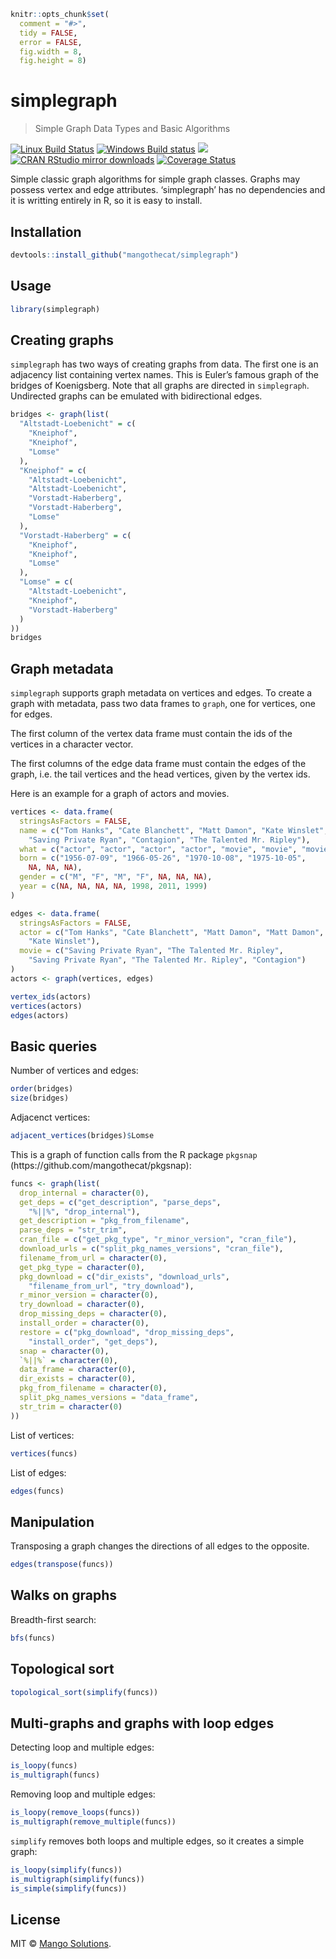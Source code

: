 
```r
knitr::opts_chunk$set(
  comment = "#>",
  tidy = FALSE,
  error = FALSE,
  fig.width = 8,
  fig.height = 8)
```

# simplegraph

> Simple Graph Data Types and Basic Algorithms

[![Linux Build Status](https://travis-ci.org/MangoTheCat/simplegraph.svg?branch=master)](https://travis-ci.org/MangoTheCat/simplegraph)
[![Windows Build status](https://ci.appveyor.com/api/projects/status/github/MangoTheCat/simplegraph?svg=true)](https://ci.appveyor.com/project/gaborcsardi/simplegraph)
[![](http://www.r-pkg.org/badges/version/simplegraph)](http://www.r-pkg.org/pkg/simplegraph)
[![CRAN RStudio mirror downloads](http://cranlogs.r-pkg.org/badges/simplegraph)](http://www.r-pkg.org/pkg/simplegraph)
[![Coverage Status](https://img.shields.io/codecov/c/github/MangoTheCat/simplegraph/master.svg)](https://codecov.io/github/MangoTheCat/simplegraph?branch=master)

Simple classic graph algorithms for simple graph classes.
Graphs may possess vertex and edge attributes. 'simplegraph' has
no dependencies and it is writting entirely in R, so it is easy to
install.

## Installation

```r
devtools::install_github("mangothecat/simplegraph")
```

## Usage

```r
library(simplegraph)
```

## Creating graphs

`simplegraph` has two ways of creating graphs from data.
The first one is an adjacency list containing vertex names.
This is Euler's famous graph of the bridges of Koenigsberg.
Note that all graphs are directed in `simplegraph`. Undirected graphs
can be emulated with bidirectional edges.

```r
bridges <- graph(list(
  "Altstadt-Loebenicht" = c(
    "Kneiphof",
    "Kneiphof",
    "Lomse"
  ),
  "Kneiphof" = c(
    "Altstadt-Loebenicht",
    "Altstadt-Loebenicht",
    "Vorstadt-Haberberg",
    "Vorstadt-Haberberg",
    "Lomse"
  ),
  "Vorstadt-Haberberg" = c(
    "Kneiphof",
    "Kneiphof",
    "Lomse"
  ),
  "Lomse" = c(
    "Altstadt-Loebenicht",
    "Kneiphof",
    "Vorstadt-Haberberg"
  )
))
bridges
```

## Graph metadata

`simplegraph` supports graph metadata on vertices and edges.
To create a graph with metadata, pass two data frames to `graph`,
one for vertices, one for edges.

The first column of the vertex data frame must contain the ids of
the vertices in a character vector.

The first columns of the edge data frame must contain the edges of
the graph, i.e. the tail vertices and the head vertices, given
by the vertex ids.

Here is an example for a graph of actors and movies.

```r
vertices <- data.frame(
  stringsAsFactors = FALSE,
  name = c("Tom Hanks", "Cate Blanchett", "Matt Damon", "Kate Winslet",
    "Saving Private Ryan", "Contagion", "The Talented Mr. Ripley"),
  what = c("actor", "actor", "actor", "actor", "movie", "movie", "movie"),
  born = c("1956-07-09", "1966-05-26", "1970-10-08", "1975-10-05",
    NA, NA, NA),
  gender = c("M", "F", "M", "F", NA, NA, NA),
  year = c(NA, NA, NA, NA, 1998, 2011, 1999)
)

edges <- data.frame(
  stringsAsFactors = FALSE,
  actor = c("Tom Hanks", "Cate Blanchett", "Matt Damon", "Matt Damon", 
    "Kate Winslet"),
  movie = c("Saving Private Ryan", "The Talented Mr. Ripley",
    "Saving Private Ryan", "The Talented Mr. Ripley", "Contagion")
)
actors <- graph(vertices, edges)
```  

```r
vertex_ids(actors)
vertices(actors)
edges(actors)
```

## Basic queries

Number of vertices and edges:

```r
order(bridges)
size(bridges)
```

Adjacenct vertices:

```r
adjacent_vertices(bridges)$Lomse
```

This is a graph of function calls from the R package `pkgsnap`
(https://github.com/mangothecat/pkgsnap):

```r
funcs <- graph(list(
  drop_internal = character(0),
  get_deps = c("get_description", "parse_deps",
    "%||%", "drop_internal"),
  get_description = "pkg_from_filename",
  parse_deps = "str_trim",
  cran_file = c("get_pkg_type", "r_minor_version", "cran_file"),
  download_urls = c("split_pkg_names_versions", "cran_file"),
  filename_from_url = character(0),
  get_pkg_type = character(0),
  pkg_download = c("dir_exists", "download_urls",
    "filename_from_url", "try_download"),
  r_minor_version = character(0),
  try_download = character(0),
  drop_missing_deps = character(0),
  install_order = character(0),
  restore = c("pkg_download", "drop_missing_deps",
    "install_order", "get_deps"),
  snap = character(0),
  `%||%` = character(0),
  data_frame = character(0),
  dir_exists = character(0),
  pkg_from_filename = character(0),
  split_pkg_names_versions = "data_frame",
  str_trim = character(0)
))
```

List of vertices:

```r
vertices(funcs)
```

List of edges:

```r
edges(funcs)
```

## Manipulation

Transposing a graph changes the directions of all edges to
the opposite.

```r
edges(transpose(funcs))
```

## Walks on graphs

Breadth-first search:

```r
bfs(funcs)
```

## Topological sort

```r
topological_sort(simplify(funcs))
```

## Multi-graphs and graphs with loop edges

Detecting loop and multiple edges:

```r
is_loopy(funcs)
is_multigraph(funcs)
```

Removing loop and multiple edges:

```r
is_loopy(remove_loops(funcs))
is_multigraph(remove_multiple(funcs))
```

`simplify` removes both loops and multiple edges, so it creates
a simple graph:

```r
is_loopy(simplify(funcs))
is_multigraph(simplify(funcs))
is_simple(simplify(funcs))
```

## License

MIT © [Mango Solutions](https://github.com/mangothecat).

